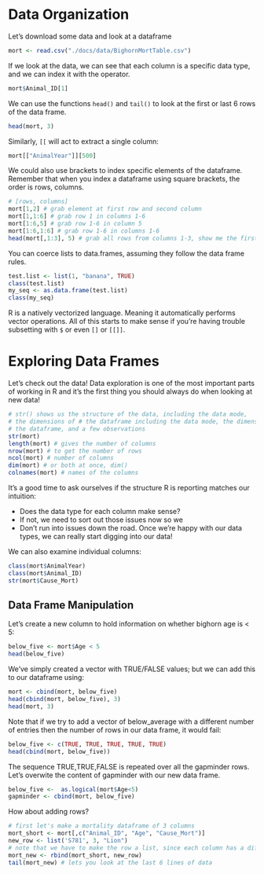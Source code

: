 # Data Organization

Let's download some data and look at a dataframe

```r
mort <- read.csv("./docs/data/BighornMortTable.csv")
```

If we look at the data, we can see that each column is a specific data type,
and we can index it with the operator.

```r
mort$Animal_ID[1]
```

We can use the functions `head()` and `tail()` to look at the first or last 6 rows of the data frame. 

```r
head(mort, 3) 
```

Similarly, `[[` will act to extract a single column:
```r
mort[["AnimalYear"]][500]
```

We could also use brackets to index specific elements of the dataframe. Remember that when you index a dataframe using square brackets, the order is rows, columns.
```r
# [rows, columns]
mort[1,2] # grab element at first row and second column
mort[1,1:6] # grab row 1 in columns 1-6
mort[1:6,5] # grab row 1-6 in column 5
mort[1:6,1:6] # grab row 1-6 in columns 1-6
head(mort[,1:3], 5) # grab all rows from columns 1-3, show me the first 5 rows
```

You can coerce lists to data.frames, assuming they follow the data frame rules.
```r
test.list <- list(1, "banana", TRUE)
class(test.list)
my_seq <- as.data.frame(test.list)
class(my_seq)
```

R is a natively vectorized language. Meaning it automatically performs 
vector operations. All of this starts to make sense if you're having trouble 
subsetting with `$` or even `[]` or `[[]]`.

# Exploring Data Frames
Let's check out the data! Data exploration is one of the most important parts of working in R and it's the first thing you should always do when looking at new data!

```r
# str() shows us the structure of the data, including the data mode, 
# the dimensions of # the dataframe including the data mode, the dimensions of 
# the dataframe, and a few observations
str(mort)  
length(mort) # gives the number of columns
nrow(mort) # to get the number of rows
ncol(mort) # number of columns
dim(mort) # or both at once, dim()
colnames(mort) # names of the columns
```

It's a good time to ask ourselves if the structure R is reporting matches our intuition:

* Does the data type for each column make sense? 
* If not, we need to sort out those issues now so we 
* Don't run into issues down the road. Once we're happy with our data types, we can really start digging into our data!

We can also examine individual columns: 

```r
class(mort$AnimalYear) 
class(mort$Animal_ID)
str(mort$Cause_Mort)
```

## Data Frame Manipulation

Let's create a new column to hold information on whether bighorn age is < 5:

```r
below_five <- mort$Age < 5
head(below_five)
```

We've simply created a vector with TRUE/FALSE values; but we can add this to our dataframe using:

```r
mort <- cbind(mort, below_five)
head(cbind(mort, below_five), 3)
head(mort, 3)
```


Note that if we try to add a vector of below_average with a different number of entries then the number of rows in our data frame, it would fail:

```r
below_five <- c(TRUE, TRUE, TRUE, TRUE, TRUE)
head(cbind(mort, below_five))
```

The sequence TRUE,TRUE,FALSE is repeated over all the gapminder rows. Let’s overwite the content of gapminder with our new data frame.

```r
below_five <-  as.logical(mort$Age<5)
gapminder <- cbind(mort, below_five)
```

How about adding rows?
```r
# first let's make a mortality dataframe of 3 columns
mort_short <- mort[,c("Animal_ID", "Age", "Cause_Mort")]
new_row <- list('S781', 3, "Lion") 
# note that we have to make the row a list, since each column has a different data type
mort_new <- rbind(mort_short, new_row)
tail(mort_new) # lets you look at the last 6 lines of data
```
